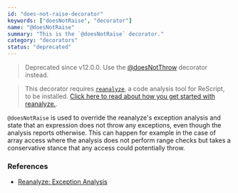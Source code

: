 ```yaml
---
id: "does-not-raise-decorator"
keywords: ["doesNotRaise", "decorator"]
name: "@doesNotRaise"
summary: "This is the `@doesNotRaise` decorator."
category: "decorators"
status: "deprecated"
---
```


> Deprecated since v12.0.0. Use the [@doesNotThrow](https://rescript-lang.org/syntax-lookup#does-not-throw-decorator) decorator instead.

> This decorator requires [`reanalyze`](https://github.com/rescript-lang/reanalyze), a code analysis tool for ReScript, to be installed. [Click here to read about how you get started with reanalyze.](https://github.com/rescript-lang/reanalyze).

`@doesNotRaise` is used to override the reanalyze's exception analysis and state that an expression does not throw any exceptions, even though the analysis reports otherwise. This can happen for example in the case of array access where the analysis does not perform range checks but takes a conservative stance that any access could potentially throw.

### References

- [Reanalyze: Exception Analysis](https://github.com/rescript-lang/reanalyze/blob/master/EXCEPTION.md)
